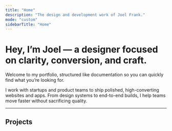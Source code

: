 ```yaml
---
title: "Home"
description: "The design and development work of Joel Frank."
mode: "custom"
sidebarTitle: "Home"
---
```


# Hey, I’m Joel — a designer focused on clarity, conversion, and craft.

Welcome to my portfolio, structured like documentation so you can quickly find what you’re looking for.

I work with startups and product teams to ship polished, high-converting websites and apps. From design systems to end-to-end builds, I help teams move faster without sacrificing quality.

---

## Projects

<CardGroup cols={2}>
  <Card title="The Charcuterie Co." img="/images/CharcoImage.jpg">
    
  </Card>
  <Card title="New Card" img="/images/fielddImage.jpg">
    
  </Card>
</CardGroup>